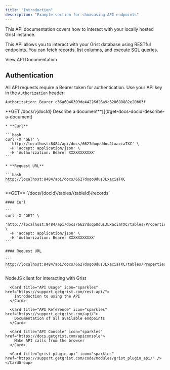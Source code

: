 ```yaml
---
title: "Introduction"
description: "Example section for showcasing API endpoints"
---
```


<Note>
  This API documentation covers how to interact with your locally hosted Grist instance.
</Note>

This API allows you to interact with your Grist database using RESTful endpoints. You can fetch records, list columns, and execute SQL queries.

<Card title="Grist API Reference" icon="database" href="https://github.com/your-repo/grist-api-docs">
  View API Documentation
</Card>

## Authentication

All API requests require a Bearer token for authentication. Use your API key in the `Authorization` header:

```http
Authorization: Bearer c36a6046399de44226d26a9c328688882e20b63f
```

<AccordionGroup>
  <Accordion title="API Console" defaultOpen={false}>
    **GET /docs/\{docId} Describe a document**[](#get-docs-docid-describe-a-document)

    * **Curl**

    ```bash
    curl -X 'GET' \
      'http://localhost:8484/api/docs/6627doqoUdusJLxaciaTXC' \
      -H 'accept: application/json' \
      -H 'Authorization: Bearer XXXXXXXXXXX'
    ```

    * **Request URL**

    ```bash
    http://localhost:8484/api/docs/6627doqoUdusJLxaciaTXC
    ```
  </Accordion>

  <Accordion title="Fetch records from a table" defaultOpen={false}>
    **GET** `/docs/{docId}/tables/{tableId}/records`

    #### Curl

    ```
    curl -X 'GET' \
      'http://localhost:8484/api/docs/6627doqoUdusJLxaciaTXC/tables/Properties_/records' \
      -H 'accept: application/json' \
      -H 'Authorization: Bearer XXXXXXXXXXX'
    ```

    #### Request URL

    ```
    http://localhost:8484/api/docs/6627doqoUdusJLxaciaTXC/tables/Properties_/records
    ```
  </Accordion>

  <Accordion title="New Accordion" defaultOpen="false" />

  <Accordion title="Resources" defaultOpen={false} icon="link">
    <CardGroup cols={3}>
      <Card title="Github" icon="github" href="https://github.com/gristlabs/grist-api">
        NodeJS client for interacting with Grist
      </Card>

      <Card title="API Usage" icon="sparkles" href="https://support.getgrist.com/rest-api/">
        Introduction to using the API
      </Card>

      <Card title="API Reference" icon="sparkles" href="https://support.getgrist.com/api/">
        Documentation of all available endpoints
      </Card>

      <Card title="API Console" icon="sparkles" href="https://docs.getgrist.com/apiconsole">
        Make API calls from the browser
      </Card>

      <Card title="grist-plugin-api" icon="sparkles" href="https://support.getgrist.com/code/modules/grist_plugin_api/" />
    </CardGroup>
  </Accordion>
</AccordionGroup>